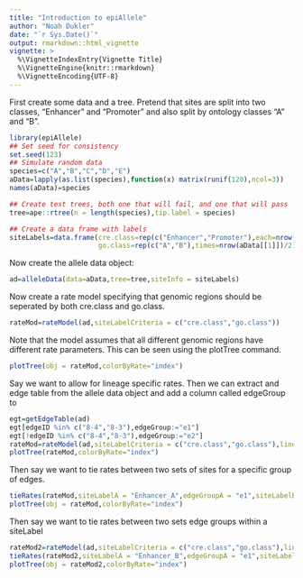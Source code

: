 ```yaml
---
title: "Introduction to epiAllele"
author: "Noah Dukler"
date: "`r Sys.Date()`"
output: rmarkdown::html_vignette
vignette: >
  %\VignetteIndexEntry{Vignette Title}
  %\VignetteEngine{knitr::rmarkdown}
  %\VignetteEncoding{UTF-8}
---
```


First create some data and a tree. Pretend that sites are split into two classes, "Enhancer" and "Promoter" and also split by ontology classes "A" and "B".

```r
library(epiAllele)
## Set seed for consistency
set.seed(123)
## Simulate random data
species=c("A","B","C","D","E")
aData=lapply(as.list(species),function(x) matrix(runif(120),ncol=3))
names(aData)=species

## Create test trees, both one that will fail, and one that will pass
tree=ape::rtree(n = length(species),tip.label = species)

## Create a data frame with labels
siteLabels=data.frame(cre.class=rep(c("Enhancer","Promoter"),each=nrow(aData[[1]])/2),
                      go.class=rep(c("A","B"),times=nrow(aData[[1]])/2))
```
Now create the allele data object:

```r
ad=alleleData(data=aData,tree=tree,siteInfo = siteLabels)
```

Now create a rate model specifying that genomic regions should be seperated by both cre.class and go.class.

```r
rateMod=rateModel(ad,siteLabelCriteria = c("cre.class","go.class"))
```

Note that the model assumes that all different genomic regions have different rate parameters. This can be seen using the plotTree command.
 
```r
plotTree(obj = rateMod,colorByRate="index")
```

 
Say we want to allow for lineage specific rates. Then we can extract and edge table from the allele data object and add a column called edgeGroup to 

```r
egt=getEdgeTable(ad)
egt[edgeID %in% c("8-4","8-3"),edgeGroup:="e1"]
egt[!edgeID %in% c("8-4","8-3"),edgeGroup:="e2"]
rateMod=rateModel(ad,siteLabelCriteria = c("cre.class","go.class"),lineageTable = egt)
plotTree(rateMod,colorByRate="index")
```

Then say we want to tie rates between two sets of sites for a specific group of edges.

```r
tieRates(rateMod,siteLabelA = "Enhancer_A",edgeGroupA = "e1",siteLabelB = "Enhancer_B",edgeGroupB = "e1")
plotTree(obj = rateMod,colorByRate="index")
```

Then say we want to tie rates between two sets edge groups within a siteLabel

```r
rateMod2=rateModel(ad,siteLabelCriteria = c("cre.class","go.class"),lineageTable = egt)
tieRates(rateMod2,siteLabelA = "Enhancer_B",edgeGroupA = "e1",siteLabelB = "Enhancer_B",edgeGroupB = "e2")
plotTree(obj = rateMod2,colorByRate="index")
```
